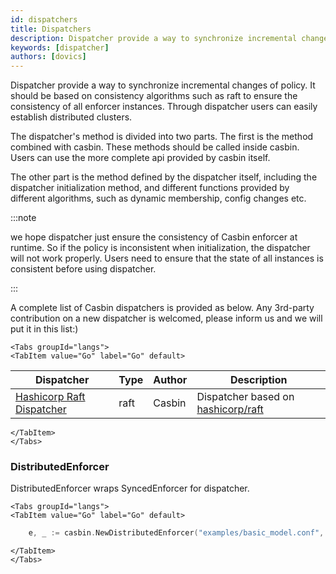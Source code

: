 ```yaml
---
id: dispatchers
title: Dispatchers
description: Dispatcher provide a way to synchronize incremental changes of policy
keywords: [dispatcher]
authors: [dovics]
---
```




Dispatcher provide a way to synchronize incremental changes of policy. It should be based on consistency algorithms such as raft to ensure the consistency of all enforcer instances. Through dispatcher users can easily establish distributed clusters.

The dispatcher's method is divided into two parts. The first is the method combined with casbin. These methods should be called inside casbin. Users can use the more complete api provided by casbin itself. 

The other part is the method defined by the dispatcher itself, including the dispatcher initialization method, and different functions provided by different algorithms, such as dynamic membership, config changes etc.

:::note

we hope dispatcher just ensure the consistency of Casbin enforcer at runtime. So if the policy is inconsistent when initialization, the dispatcher will not work properly. Users need to ensure that the state of all instances is consistent before using dispatcher. 

:::

A complete list of Casbin dispatchers is provided as below. Any 3rd-party contribution on a new dispatcher is welcomed, please inform us and we will put it in this list:)

```mdx-code-block
<Tabs groupId="langs">
<TabItem value="Go" label="Go" default>
```

Dispatcher | Type | Author | Description
----|------|----|----
[Hashicorp Raft Dispatcher](https://github.com/casbin/hraft-dispatcher) | raft | Casbin | Dispatcher based on [hashicorp/raft](https://github.com/hashicorp/raft)

```mdx-code-block
</TabItem>
</Tabs>
```

### DistributedEnforcer

DistributedEnforcer wraps SyncedEnforcer for dispatcher.

```mdx-code-block
<Tabs groupId="langs">
<TabItem value="Go" label="Go" default>
```

```go
    e, _ := casbin.NewDistributedEnforcer("examples/basic_model.conf", "examples/basic_policy.csv")
```

```mdx-code-block
</TabItem>
</Tabs>
```



